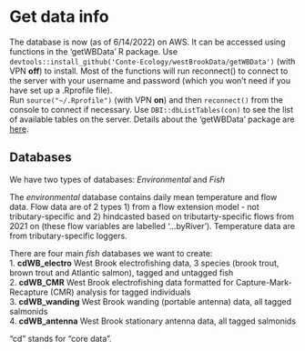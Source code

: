 # Get data info

The database is now (as of 6/14/2022) on AWS. It can be accessed using functions in the 'getWBData' R package. Use `devtools::install_github('Conte-Ecology/westBrookData/getWBData')` (with VPN **off**) to install. Most of the functions will run reconnect() to connect to the server with your username and password (which you won't need if you have set up a .Rprofile file).\
Run `source("~/.Rprofile")` (with VPN **on**) and then `reconnect()` from the console to connect if necessary. Use `DBI::dbListTables(con)` to see the list of available tables on the server. Details about the 'getWBData' package are [here](https://github.com/Conte-Ecology/westBrookData/blob/master/getWBData/vignettes/getWBDataTutorial.pdf).

## Databases

We have two types of databases: *Environmental* and *Fish*

The *environmental* database contains daily mean temperature and flow data. Flow data are of 2 types 1) from a flow extension model - not tributary-specific and 2) hindcasted based on tributarty-specific flows from 2021 on (these flow variables are labelled '...byRiver'). Temperature data are from tributary-specific loggers.

There are four main *fish* databases we want to create:\
1. **cdWB_electro** West Brook electrofishing data, 3 species (brook trout, brown trout and Atlantic salmon), tagged and untagged fish\
2. **cdWB_CMR** West Brook electrofishing data formatted for Capture-Mark-Recapture (CMR) analysis for tagged individuals\
3. **cdWB_wanding** West Brook wanding (portable antenna) data, all tagged salmonids\
4. **cdWB_antenna** West Brook stationary antenna data, all tagged salmonids

"cd" stands for "core data".  

